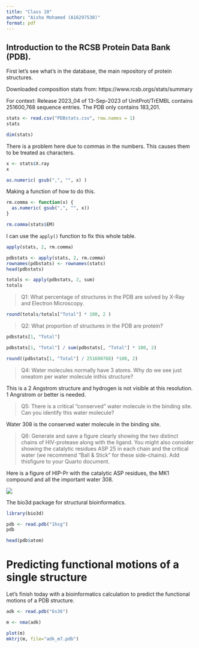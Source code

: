 ```yaml
---
title: "Class 10"
author: "Aisha Mohamed (A16297530)"
format: pdf
---
```


## Introduction to the RCSB Protein Data Bank (PDB). 

First let's see what's in the database, the main repository of 
protein structures. 

Downloaded composition stats from: https://www.rcsb.orgs/stats/summary

For context: Release 2023_04 of 13-Sep-2023 of UnitProt/TrEMBL 
contains 251600,768 sequence entries. The PDB only contains 183,201. 



```r
stats <- read.csv("PDBstats.csv", row.names = 1)
stats
```

```r
dim(stats)
```

There is a problem here due to commas in the numbers. This causes them to be treated 
as characters. 

```r
x <- stats$X.ray
x
```

```r
as.numeric( gsub(",", "", x) )
```

Making a function of how to do this. 


```r
rm.comma <- function(x) {
  as.numeric( gsub(",", "", x))
}
```


```r
rm.comma(stats$EM)
```

I can use the `apply()` function to fix this whole table. 

```r
apply(stats, 2, rm.comma)
```

```r
pdbstats <- apply(stats, 2, rm.comma)
rownames(pdbstats) <- rownames(stats)
head(pdbstats)
```

```r
totals <- apply(pdbstats, 2, sum)
totals
```


> Q1: What percentage of structures in the PDB are solved by X-Ray and Electron 
Microscopy.

```r
round(totals/totals["Total"] * 100, 2 )
```


> Q2: What proportion of structures in the PDB are protein?

```r
pdbstats[1, "Total"]
```

```r
pdbstats[1, "Total"] / sum(pdbstats[, "Total"] * 100, 2)
```




```r
round((pdbstats[1, "Total"] / 251600768) *100, 2) 
```



> Q4: Water molecules normally have 3 atoms. Why do we see just oneatom per water
molecule inthis structure?

This is a 2 Angstrom structure and hydrogen is not visible at this resolution. 1 
Angrstrom or better is needed. 

> Q5: There is a critical “conserved” water molecule in the binding site. Can you 
identify this water molecule? 

Water 308 is the conserved water molecule in the binding site. 

> Q6: Generate and save a figure clearly showing the two distinct  chains of HIV-protease
along with the ligand. You might also consider showing the catalytic residues ASP 25 
in each chain and the critical water (we recommend “Ball & Stick” for these 
side-chains). Add thisfigure to your Quarto document.

Here is a figure of HIP-Pr with the catalytic ASP residues,  the MK1 compound and all 
the important water 308. 

![](1HSG.png)


The bio3d package for structural bioinformatics. 

```r
library(bio3d)

pdb <- read.pdb("1hsg")
pdb
```

```r
head(pdb$atom)
```


# Predicting functional motions of a single structure

Let's finish today with a bioinformatics calculation to predict the functional motions 
of a PDB structure. 


```r
adk <- read.pdb("6s36")

m <- nma(adk)
```

```r
plot(m)
mktrj(m, file="adk_m7.pdb")

```

